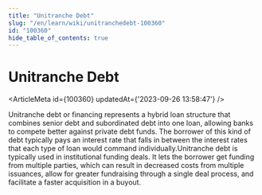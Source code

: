 ```yaml
---
title: "Unitranche Debt"
slug: "/en/learn/wiki/unitranchedebt-100360"
id: "100360"
hide_table_of_contents: true
---
```



# Unitranche Debt

<ArticleMeta id={100360} updatedAt={'2023-09-26 13:58:47'} />
<div className='border-solid border-b border-t-0 my-4 border-[var(--ifm-color-gray-300)]' />

Unitranche debt or financing represents a hybrid loan structure that combines senior debt and subordinated debt into one loan, allowing banks to compete better against private debt funds. The borrower of this kind of debt typically pays an interest rate that falls in between the interest rates that each type of loan would command individually.Unitranche debt is typically used in institutional funding deals. It lets the borrower get funding from multiple parties, which can result in decreased costs from multiple issuances, allow for greater fundraising through a single deal process, and facilitate a faster acquisition in a buyout.
